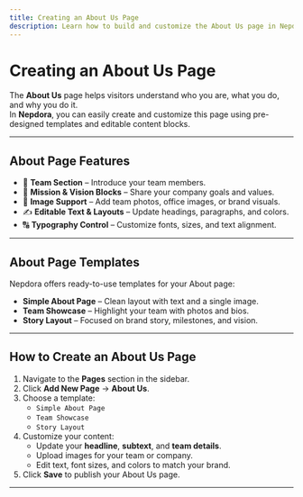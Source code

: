 ```yaml
---
title: Creating an About Us Page
description: Learn how to build and customize the About Us page in Nepdora.
---
```


# Creating an About Us Page

The **About Us** page helps visitors understand who you are, what you do, and why you do it.  
In **Nepdora**, you can easily create and customize this page using pre-designed templates and editable content blocks.

---

## About Page Features

- 👥 **Team Section** – Introduce your team members.  
- 🧩 **Mission & Vision Blocks** – Share your company goals and values.  
- 📸 **Image Support** – Add team photos, office images, or brand visuals.  
- ✍️ **Editable Text & Layouts** – Update headings, paragraphs, and colors.  
- 🔠 **Typography Control** – Customize fonts, sizes, and text alignment.  

---

## About Page Templates

Nepdora offers ready-to-use templates for your About page:

- **Simple About Page** – Clean layout with text and a single image.  
- **Team Showcase** – Highlight your team with photos and bios.  
- **Story Layout** – Focused on brand story, milestones, and vision.  

---

## How to Create an About Us Page

1. Navigate to the **Pages** section in the sidebar.  
2. Click **Add New Page** → **About Us**.  
3. Choose a template:
   - `Simple About Page`
   - `Team Showcase`
   - `Story Layout`
4. Customize your content:
   - Update your **headline**, **subtext**, and **team details**.
   - Upload images for your team or company.
   - Edit text, font sizes, and colors to match your brand.  
5. Click **Save** to publish your About Us page.

---
